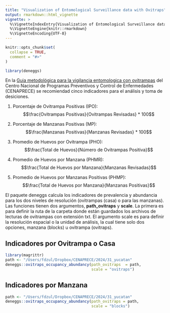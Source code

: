 ```yaml
---
title: "Visualization of Entomological Surveillance data with Ovitraps"
output: rmarkdown::html_vignette
vignette: >
  %\VignetteIndexEntry{Visualization of Entomological Surveillance data with Ovitraps}
  %\VignetteEngine{knitr::rmarkdown}
  %\VignetteEncoding{UTF-8}
---
```


```r
knitr::opts_chunk$set(
  collapse = TRUE,
  comment = "#>"
)
```

```r
library(deneggs)
```

En la [Guia metodológica para la vigilancia entomologica con ovitrampas](https://www.gob.mx/cms/uploads/attachment/file/598092/Guia_Metodologica_para_Vigilancia_Entomologica_con_Ovitrampas_compressed.pdf) del Centro Nacional de Programas Preventivos y Control de Enfermedades (CENAPRECE) se recomiendad cinco indicadores para el análisis y toma de desiciones. 

  1) Porcentaje de Ovitrampa Positivas (IPO): $$\frac{Ovitrampas Positivas}{Ovitrampas Revisadas} * 100$$

  2) Porcentaje de Manzanas Positivas (MP): $$\frac{Manzanas Positivas}{Manzanas Revisadas} * 100$$
  
  2) Promedio de Huevos por Ovitrampa (PHO): $$\frac{Total de Huevos}{Número de Ovitrampas Positiva}$$

  3) Promedio de Huevos por Manzana (PHMR): $$\frac{Total de Huevos por Manzana}{Manzanas Revisadas}$$

  3) Promedio de Huevos por Manzanas Positivas (PHMP): $$\frac{Total de Huevos por Manzana}{Manzanas Positivas}$$


El paquete deneggs calcula los indicadores de prevalencia y abundancia para los dos niveles de resolución (ovitrampas (casa) o para las manzanas). Las funciones tienen dos argumentos, **path_ovitraps** y **scale**. La primera es para definir la ruta de la carpeta donde están guardados los archivos de lecturas de ovitrampas con extensión txt. El argumento scale es para definir la resolución espacial o la unidad de análisis, la cual tiene solo dos opciones, manzana (blocks) u ovitrampa (ovitraps).

## Indicadores por Ovitrampa o Casa
```r
library(magrittr)
path <- "/Users/fdzul/Dropbox/CENAPRECE/2024/31_yucatan"
deneggs::ovitraps_occupancy_abundancy(path_ovitraps  = path,
                                      scale = "ovitraps")
```


## Indicadores por Manzana

```r
path <- "/Users/fdzul/Dropbox/CENAPRECE/2024/31_yucatan"
deneggs::ovitraps_occupancy_abundancy(path_ovitraps = path,
                                      scale = "blocks")
```


